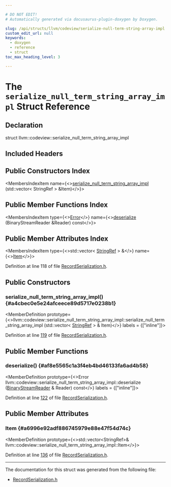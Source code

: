 ```yaml
---

# DO NOT EDIT!
# Automatically generated via docusaurus-plugin-doxygen by Doxygen.

slug: /api/structs/llvm/codeview/serialize-null-term-string-array-impl
custom_edit_url: null
keywords:
  - doxygen
  - reference
  - struct
toc_max_heading_level: 3

---
```





# The `serialize_null_term_string_array_impl` Struct Reference

<DoxygenPage pluginConfig={pluginConfig}>



## Declaration

<CodeBlock>struct llvm::codeview::serialize_null_term_string_array_impl</CodeBlock>

## Included Headers

<IncludesList>
<IncludesListItem
  filePath="llvm/DebugInfo/CodeView/RecordSerialization.h"
  permalink="/docs/api/files/include/include/llvm/include/llvm/debuginfo/include/llvm/debuginfo/codeview/recordserialization-h"
  isLocal="true" />
</IncludesList>

## Public Constructors Index

<MembersIndex>

<MembersIndexItem
  name={<><a href="#a4cbec0e5e24afceece89d5717e0238b1">serialize&#95;null&#95;term&#95;string&#95;array&#95;impl</a> (std::vector&lt; StringRef &gt; &amp;Item)</>}>
</MembersIndexItem>

</MembersIndex>

## Public Member Functions Index

<MembersIndex>

<MembersIndexItem
  type={<><a href="/docs/api/classes/llvm/error">Error</a></>}
  name={<><a href="#af8e5565c1a3f4eb4bd46133fa6ad4b58">deserialize</a> (BinaryStreamReader &amp;Reader) const</>}>
</MembersIndexItem>

</MembersIndex>

## Public Member Attributes Index

<MembersIndex>

<MembersIndexItem
  type={<>std::vector&lt; <a href="/docs/api/classes/llvm/stringref">StringRef</a> &gt; &amp;</>}
  name={<><a href="#a6996e92adf886745979e88e47f54d74c">Item</a></>}>
</MembersIndexItem>

</MembersIndex>


Definition at line 118 of file <a href="/docs/api/files/include/include/llvm/include/llvm/debuginfo/include/llvm/debuginfo/codeview/recordserialization-h">RecordSerialization.h</a>.

<SectionDefinition>

## Public Constructors

### serialize&#95;null&#95;term&#95;string&#95;array&#95;impl() {#a4cbec0e5e24afceece89d5717e0238b1}

<MemberDefinition
  prototype={<>llvm::codeview::serialize&#95;null&#95;term&#95;string&#95;array&#95;impl::serialize&#95;null&#95;term&#95;string&#95;array&#95;impl (std::vector&lt; <a href="/docs/api/classes/llvm/stringref">StringRef</a> &gt; &amp; Item)</>}
  labels = {["inline"]}>

Definition at line <a href="/docs/api/files/include/include/llvm/include/llvm/debuginfo/include/llvm/debuginfo/codeview/recordserialization-h/#l00119">119</a> of file <a href="/docs/api/files/include/include/llvm/include/llvm/debuginfo/include/llvm/debuginfo/codeview/recordserialization-h">RecordSerialization.h</a>.
</MemberDefinition>

</SectionDefinition>

<SectionDefinition>

## Public Member Functions

### deserialize() {#af8e5565c1a3f4eb4bd46133fa6ad4b58}

<MemberDefinition
  prototype={<>Error llvm::codeview::serialize&#95;null&#95;term&#95;string&#95;array&#95;impl::deserialize (<a href="/docs/api/classes/llvm/binarystreamreader">BinaryStreamReader</a> &amp; Reader) const</>}
  labels = {["inline"]}>

Definition at line <a href="/docs/api/files/include/include/llvm/include/llvm/debuginfo/include/llvm/debuginfo/codeview/recordserialization-h/#l00122">122</a> of file <a href="/docs/api/files/include/include/llvm/include/llvm/debuginfo/include/llvm/debuginfo/codeview/recordserialization-h">RecordSerialization.h</a>.
</MemberDefinition>

</SectionDefinition>

<SectionDefinition>

## Public Member Attributes

### Item {#a6996e92adf886745979e88e47f54d74c}

<MemberDefinition
  prototype={<>std::vector&lt;StringRef&gt;&amp; llvm::codeview::serialize&#95;null&#95;term&#95;string&#95;array&#95;impl::Item</>}>

Definition at line <a href="/docs/api/files/include/include/llvm/include/llvm/debuginfo/include/llvm/debuginfo/codeview/recordserialization-h/#l00136">136</a> of file <a href="/docs/api/files/include/include/llvm/include/llvm/debuginfo/include/llvm/debuginfo/codeview/recordserialization-h">RecordSerialization.h</a>.
</MemberDefinition>

</SectionDefinition>

<hr/>

The documentation for this struct was generated from the following file:

<ul>
<li><a href="/docs/api/files/include/include/llvm/include/llvm/debuginfo/include/llvm/debuginfo/codeview/recordserialization-h">RecordSerialization.h</a></li>
</ul>

</DoxygenPage>
